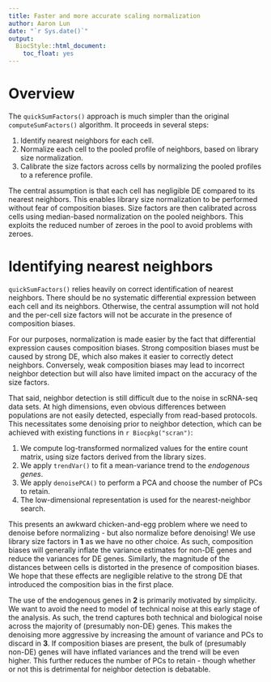 ```yaml
---
title: Faster and more accurate scaling normalization
author: Aaron Lun
date: "`r Sys.date()`"
output:
  BiocStyle::html_document:
    toc_float: yes
---
```


# Overview

The `quickSumFactors()` approach is much simpler than the original `computeSumFactors()` algorithm.
It proceeds in several steps:

1. Identify nearest neighbors for each cell.
2. Normalize each cell to the pooled profile of neighbors, based on library size normalization.
3. Calibrate the size factors across cells by normalizing the pooled profiles to a reference profile.

The central assumption is that each cell has negligible DE compared to its nearest neighbors.
This enables library size normalization to be performed without fear of composition biases.
Size factors are then calibrated across cells using median-based normalization on the pooled neighbors.
This exploits the reduced number of zeroes in the pool to avoid problems with zeroes.

# Identifying nearest neighbors

`quickSumFactors()` relies heavily on correct identification of nearest neighbors.
There should be no systematic differential expression between each cell and its neighbors.
Otherwise, the central assumption will not hold and the per-cell size factors will not be accurate in the presence of composition biases.

For our purposes, normalization is made easier by the fact that differential expression causes composition biases.
Strong composition biases must be caused by strong DE, which also makes it easier to correctly detect neighbors.
Conversely, weak composition biases may lead to incorrect neighbor detection but will also have limited impact on the accuracy of the size factors.

That said, neighbor detection is still difficult due to the noise in scRNA-seq data sets.
At high dimensions, even obvious differences between populations are not easily detected, especially from read-based protocols.
This necessitates some denoising prior to neighbor detection, which can be achieved with existing functions in `r Biocpkg("scran")`:

1. We compute log-transformed normalized values for the entire count matrix, using size factors derived from the library sizes.
2. We apply `trendVar()` to fit a mean-variance trend to the _endogenous genes_.
3. We apply `denoisePCA()` to perform a PCA and choose the number of PCs to retain.
4. The low-dimensional representation is used for the nearest-neighbor search.

This presents an awkward chicken-and-egg problem where we need to denoise before normalizing - but also normalize before denoising!
We use library size factors in **1** as we have no other choice.
As such, composition biases will generally inflate the variance estimates for non-DE genes and reduce the variances for DE genes.
Similarly, the magnitude of the distances between cells is distorted in the presence of composition biases.
We hope that these effects are negligible relative to the strong DE that introduced the composition bias in the first place.

The use of the endogenous genes in **2** is primarily motivated by simplicity.
We want to avoid the need to model of technical noise at this early stage of the analysis.
As such, the trend captures both technical and biological noise across the majority of (presumably non-DE) genes.
This makes the denoising more aggressive by increasing the amount of variance and PCs to discard in **3**.
If composition biases are present, the bulk of (presumably non-DE) genes will have inflated variances and the trend will be even higher.
This further reduces the number of PCs to retain - though whether or not this is detrimental for neighbor detection is debatable.
 

